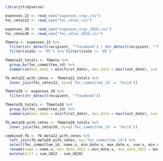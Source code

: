 ```r
library(tidyverse)
```

```r
expenses_22 <- read_csv("expenses_orgs.csv")
fec_cmtes22 <- read_csv("fec_cmtes.csv")

expenses_20 <- read_csv("expenses_orgs_2020.csv")
fec_cmtes20 <- read_csv("fec_cmtes_2020.csv")
```


```r
fbmeta <- expenses_22 %>% 
  filter(str_detect(recipient, "^Facebook") | str_detect(recipient, "^Meta")) %>% 
  filter(state != 'MT') %>% filter(state != 'WI')
```

```r
fbmeta22_totals <- fbmeta %>% 
  group_by(fec_committee_id) %>% 
  summarise(min_date = min(first_date), max_date = max(last_date), sum = sum(total))
```

```r
fb_meta22_with_cmtes <- fbmeta22_totals %>% 
  inner_join(fec_cmtes22, by=c('fec_committee_id' = 'fecid'))
```

```r
fbmeta20 <- expenses_20 %>% 
  filter(str_detect(recipient, "^Facebook"))

fbmeta20_totals <- fbmeta20 %>% 
  group_by(fec_committee_id) %>% 
  summarise(min_date = min(first_date), max_date = max(last_date), sum = sum(total))

fb_meta20_with_cmtes <- fbmeta20_totals %>% 
  inner_join(fec_cmtes20, by=c('fec_committee_id' = 'fecid'))
```

```r
combined_fb <- fb_meta22_with_cmtes %>% 
  left_join(fb_meta20_with_cmtes, by="fec_committee_id") %>% 
  select(fec_committee_id, name.x, min_date.x, max_date.x, sum.x, min_date.y, max_date.y, sum.y) %>% 
  rename(name = name.x, min_date_2022 = min_date.x, max_date_2022 = max_date.x, sum_2022 = sum.x, min_date_2020 = min_date.y, max_date_2020 = max_date.y, sum_2020 = sum.y) %>% 
  mutate(diff = sum_2022 - sum_2020)
```

